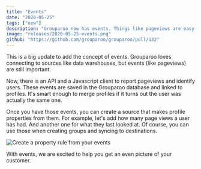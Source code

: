 ```yaml
---
title: "Events"
date: "2020-05-25"
tags: ["new"]
description: "Grouparoo now has events. Things like pageviews are easy to record and use for Grouparoo profiles."
image: "releases/2020-05-25-events.png"
github: "https://github.com/grouparoo/grouparoo/pull/132"
---
```


This is a big update to add the concept of events. Grouparoo loves connecting to sources like data warehouses, but events (like pageviews) are still important.

Now, there is an API and a Javascript client to report pageviews and identify users. These events are saved in the Grouparoo database and linked to profiles. It's smart enough to merge profiles if it turns out the user was actually the same one.

Once you have those events, you can create a source that makes profile properties from them. For example, let's add how many page views a user has had. And another one for what they last looked at. Of course, you can use those when creating groups and syncing to destinations.

<Image
  unsized
  maxHeight={300}
  alt="Create a property rule from your events"
  src="releases/2020-05-25-events.png"
/>

With events, we are excited to help you get an even picture of your customer.
